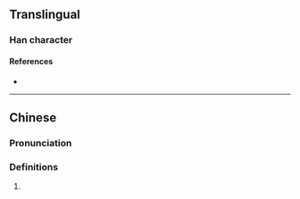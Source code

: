 {{character info/new}}
==Translingual==

===Han character===
{{Han char|rn=119|rad=米|as=05|sn=11|four=|canj=FDW|ids=⿱米田}}

====References====
* {{Han ref|kx=0763.031|dkj=21855|hdz=42542.030|uh=7568|ud=30056}}

----

==Chinese==
{{zh-forms}}

===Pronunciation===
{{zh-pron
|m=pān
|m-s=
|dg=
|c=
|c-t=
|g=
|h=pfs=
|j=
|mb=
|md=
|mn=
|mn-t=
|w=
|x=
|mc=y
|oc=y
|cat=
}}

===Definitions===
{{zh-hanzi}}

# {{rfdef|lang=zh}}